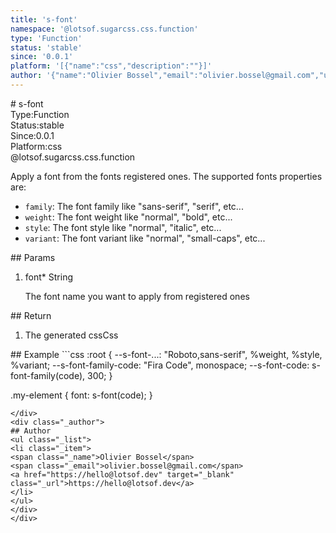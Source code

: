 ```yaml
---
title: 's-font'
namespace: '@lotsof.sugarcss.css.function'
type: 'Function'
status: 'stable'
since: '0.0.1'
platform: '[{"name":"css","description":""}]'
author: '{"name":"Olivier Bossel","email":"olivier.bossel@gmail.com","url":"https://hello@lotsof.dev"}'
---
```

<div class="docmap-mdx">
# s-font
<div class="_metas">
<div class="_type"><span class="_type-label">Type:</span><span class="_type-value">Function</span></div>
<div class="_status"><span class="_status-label">Status:</span><span class="_status-value -stable">stable</span></div>
<div class="_since"><span class="_since-label">Since:</span><span class="_since-value">0.0.1</span></div>
<div class="_platform"><span class="_platform-label">Platform:</span><span class="_platform-value -css">css</span></div>
</div>
<div class="_namespace">@lotsof.sugarcss.css.function</div>
<div class="_description">
<p>Apply a font from the fonts registered ones.
The supported fonts properties are:</p>
<ul>
<li><code>family</code>: The font family like &quot;sans-serif&quot;, &quot;serif&quot;, etc...</li>
<li><code>weight</code>: The font weight like &quot;normal&quot;, &quot;bold&quot;, etc...</li>
<li><code>style</code>: The font style like &quot;normal&quot;, &quot;italic&quot;, etc...</li>
<li><code>variant</code>: The font variant like &quot;normal&quot;, &quot;small-caps&quot;, etc...</li>
</ul>

</div>
<div class="_params">
## Params
<ol class="_list">
<li class="_item">
<span class="_name">font<span class="_required">*</span></span><span class="_default"></span> <span class="_type">String</span>
<p class="_description">The font name you want to apply from registered ones</p>
</li>
</ol>
</div>
<div class="_return">
## Return
<ol class="_list">
<li class="_item">
<span class="_description">The generated css</span><span class="_default"></span><span class="_type">Css</span>
</li>
</ol>
</div>
<div class="_examples">
## Example
```css
:root {
  --s-font-...: "Roboto,sans-serif", %weight, %style, %variant;
  --s-font-family-code: "Fira Code", monospace;
  --s-font-code: s-font-family(code), 300;
}

.my-element {
  font: s-font(code);
}
```
</div>
<div class="_author">
## Author
<ul class="_list">
<li class="_item">
<span class="_name">Olivier Bossel</span>
<span class="_email">olivier.bossel@gmail.com</span>
<a href="https://hello@lotsof.dev" target="_blank" class="_url">https://hello@lotsof.dev</a>
</li>
</ul>
</div>
</div>